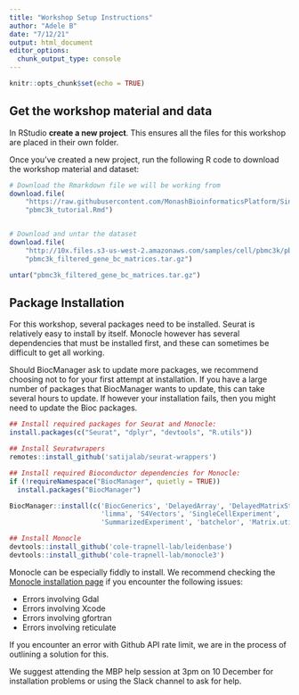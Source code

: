 ```yaml
---
title: "Workshop Setup Instructions"
author: "Adele B"
date: "7/12/21"
output: html_document
editor_options: 
  chunk_output_type: console
---
```


```r
knitr::opts_chunk$set(echo = TRUE)
```

## Get the workshop material and data

In RStudio **create a new project**. This ensures all the files for this workshop are placed in their own folder.

Once you've created a new project, run the following R code to download the workshop material and dataset:

```r
# Download the Rmarkdown file we will be working from
download.file(
    "https://raw.githubusercontent.com/MonashBioinformaticsPlatform/Single-Cell-Workshop/main/vignettes/pbmc3k_tutorial.Rmd",
    "pbmc3k_tutorial.Rmd")


# Download and untar the dataset
download.file(
    "http://10x.files.s3-us-west-2.amazonaws.com/samples/cell/pbmc3k/pbmc3k_filtered_gene_bc_matrices.tar.gz",
    "pbmc3k_filtered_gene_bc_matrices.tar.gz")

untar("pbmc3k_filtered_gene_bc_matrices.tar.gz")
```

## Package Installation
 
For this workshop, several packages need to be installed. Seurat is relatively easy to install by itself. Monocle however has several dependencies that must be installed first, and these can sometimes be difficult to get all working.

Should BiocManager ask to update more packages, we recommend choosing not to for your first attempt at installation. If you have a large number of packages that BiocManager wants to update, this can take several hours to update. If however your installation fails, then you might need to update the Bioc packages.

```r
## Install required packages for Seurat and Monocle:
install.packages(c("Seurat", "dplyr", "devtools", "R.utils"))

## Install Seuratwrapers
remotes::install_github('satijalab/seurat-wrappers')

## Install required Bioconductor dependencies for Monocle:
if (!requireNamespace("BiocManager", quietly = TRUE))
  install.packages("BiocManager")

BiocManager::install(c('BiocGenerics', 'DelayedArray', 'DelayedMatrixStats',
                       'limma', 'S4Vectors', 'SingleCellExperiment',
                       'SummarizedExperiment', 'batchelor', 'Matrix.utils'))

## Install Monocle
devtools::install_github('cole-trapnell-lab/leidenbase')
devtools::install_github('cole-trapnell-lab/monocle3')
```

Monocle can be especially fiddly to install. We recommend checking the [Monocle installation page](https://cole-trapnell-lab.github.io/monocle3/docs/installation/) if you encounter the following issues: 

* Errors involving Gdal
* Errors involving Xcode
* Errors involving gfortran
* Errors involving reticulate

If you encounter an error with Github API rate limit, we are in the process of outlining a solution for this.

We suggest attending the MBP help session at 3pm on 10 December for installation problems or using the Slack channel to ask for help.
